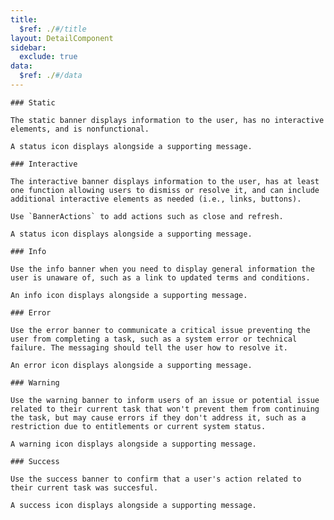 ```yaml
---
title:
  $ref: ./#/title
layout: DetailComponent
sidebar:
  exclude: true
data:
  $ref: ./#/data
---
```


<LivePreviewControls>
  <LivePreview componentName="banner" exampleName="Static" >

    ### Static

    The static banner displays information to the user, has no interactive elements, and is nonfunctional.

    A status icon displays alongside a supporting message.

  </LivePreview>

  <LivePreview componentName="banner" exampleName="Interactive" >

    ### Interactive

    The interactive banner displays information to the user, has at least one function allowing users to dismiss or resolve it, and can include additional interactive elements as needed (i.e., links, buttons).

    Use `BannerActions` to add actions such as close and refresh.

    A status icon displays alongside a supporting message.

  </LivePreview>

  <LivePreview componentName="banner" exampleName="Info" >

    ### Info

    Use the info banner when you need to display general information the user is unaware of, such as a link to updated terms and conditions.

    An info icon displays alongside a supporting message.

  </LivePreview>

  <LivePreview componentName="banner" exampleName="Error" >

    ### Error

    Use the error banner to communicate a critical issue preventing the user from completing a task, such as a system error or technical failure. The messaging should tell the user how to resolve it.

    An error icon displays alongside a supporting message.

  </LivePreview>

  <LivePreview componentName="banner" exampleName="Warning" >

    ### Warning

    Use the warning banner to inform users of an issue or potential issue related to their current task that won't prevent them from continuing the task, but may cause errors if they don't address it, such as a restriction due to entitlements or current system status.

    A warning icon displays alongside a supporting message.

  </LivePreview>

  <LivePreview componentName="banner" exampleName="Success" >

    ### Success

    Use the success banner to confirm that a user's action related to their current task was succesful.

    A success icon displays alongside a supporting message.

  </LivePreview>

</LivePreviewControls>
